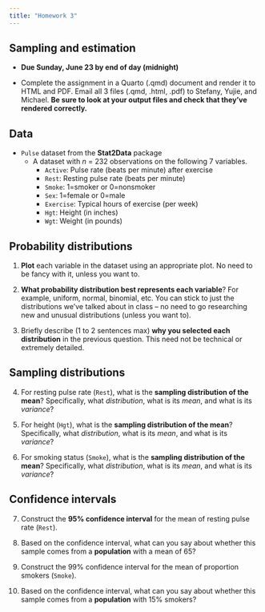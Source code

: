 ```yaml
---
title: "Homework 3"
---
```


## Sampling and estimation

* **Due Sunday, June 23 by end of day (midnight)**

* Complete the assignment in a Quarto (.qmd) document and render it to HTML and PDF. Email all 3 files (.qmd, .html, .pdf) to Stefany, Yujie, and Michael. **Be sure to look at your output files and check that they've rendered correctly.** 

## Data

* `Pulse` dataset from the **Stat2Data** package
    * A dataset with $n$ = 232 observations on the following 7 variables.
        * `Active`: Pulse rate (beats per minute) after exercise
        * `Rest`: Resting pulse rate (beats per minute)
        * `Smoke`: 1=smoker or 0=nonsmoker
        * `Sex`: 1=female or 0=male
        * `Exercise`: Typical hours of exercise (per week)
        * `Hgt`: Height (in inches)
        * `Wgt`: Weight (in pounds)

## Probability distributions

1. **Plot** each variable in the dataset using an appropriate plot. No need to be fancy with it, unless you want to.

2. **What probability distribution best represents each variable**? For example, uniform, normal, binomial, etc. You can stick to just the distributions we've talked about in class -- no need to go researching new and unusual distributions (unless you want to). 

3. Briefly describe (1 to 2 sentences max) **why you selected each distribution** in the previous question. This need not be technical or extremely detailed.

## Sampling distributions

4. For resting pulse rate (`Rest`), what is the **sampling distribution of the mean**? Specifically, what *distribution*, what is its *mean*, and what is its *variance*?

5. For height (`Hgt`), what is the **sampling distribution of the mean**? Specifically, what *distribution*, what is its *mean*, and what is its *variance*?

6. For smoking status (`Smoke`), what is the **sampling distribution of the mean**? Specifically, what *distribution*, what is its *mean*, and what is its *variance*?

## Confidence intervals

7. Construct the **95% confidence interval** for the mean of resting pulse rate (`Rest`).

8. Based on the confidence interval, what can you say about whether this sample comes from a **population** with a mean of 65?

9. Construct the 99% confidence interval for the mean of proportion smokers (`Smoke`).

10. Based on the confidence interval, what can you say about whether this sample comes from a **population** with 15% smokers?


